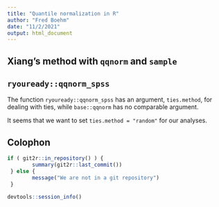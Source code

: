 ```yaml
---
title: "Quantile normalization in R"
author: "Fred Boehm"
date: "11/2/2021"
output: html_document
---
```


## Xiang's method with `qqnorm` and `sample`

## `ryouready::qqnorm_spss`

The function `ryouready::qqnorm_spss` has an argument, `ties.method`, for dealing with ties, while
`base::qqnorm` has no comparable argument.

It seems that we want to set `ties.method = "random"` for our analyses.

## Colophon


```r
if ( git2r::in_repository() ) {
        summary(git2r::last_commit()) 
 } else { 
        message("We are not in a git repository") 
 }
```

```r
devtools::session_info()
```
